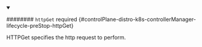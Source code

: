 


<details className="config-field" data-expandable="true" open>
<summary>

######## `httpGet` <span className="config-field-required" data-required="false">required</span> <span className="config-field-type"></span> <span className="config-field-default"></span> <span className="config-field-enum"></span> {#controlPlane-distro-k8s-controllerManager-lifecycle-preStop-httpGet}

HTTPGet specifies the http request to perform.

</summary>

<PartialHttpgetreference />


</details>
